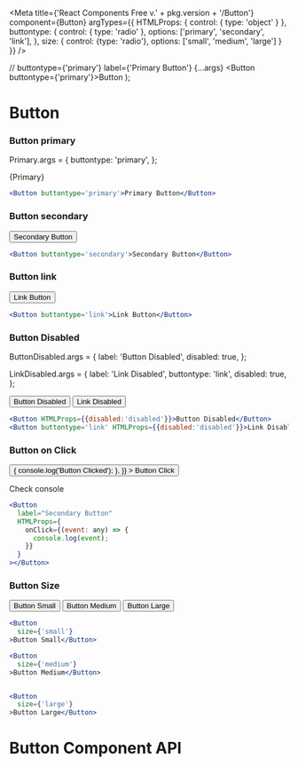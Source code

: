 
<Meta
  title={'React Components Free v.' + pkg.version + '/Button'}
  component={Button}
  argTypes={{
    HTMLProps: { control: { type: 'object' } },
    buttontype: {
      control: { type: 'radio' },
      options: ['primary', 'secondary', 'link'],
    },
    size: {
      control: {type: 'radio'},
      options: ['small', 'medium', 'large']
    }
  }}
/>

  // buttontype={'primary'} label={'Primary Button'} {...args}
  <Button buttontype={'primary'}>Button</Button>
);

# Button

### Button primary

Primary.args = {
  buttontype: 'primary',
};

<Story name='Primary'>{Primary}</Story>

```jsx
<Button buttontype='primary'>Primary Button</Button>
```

### Button secondary

<Story name='Secondary'>
  <Button buttontype='secondary'>Secondary Button</Button>
</Story>

```jsx
<Button buttontype='secondary'>Secondary Button</Button>
```

### Button link

<Story name='Link'>
  <Button buttontype='link'>Link Button</Button>
</Story>

```jsx
<Button buttontype='link'>Link Button</Button>
```

### Button Disabled

ButtonDisabled.args = {
  label: 'Button Disabled',
  disabled: true,
};

LinkDisabled.args = {
  label: 'Link Disabled',
  buttontype: 'link',
  disabled: true,
};

<Story name='Disabled'>
  <Button HTMLProps={{ disabled: 'disabled' }}>Button Disabled</Button>
</Story>

<Story name='Link Disabled'>
  <Button buttontype='link' HTMLProps={{ disabled: 'disabled' }}>
    Link Disabled
  </Button>
</Story>

```jsx
<Button HTMLProps={{disabled:'disabled'}}>Button Disabled</Button>
<Button buttontype='link' HTMLProps={{disabled:'disabled'}}>Link Disabled</Button>
```

### Button on Click

<Story name='onClick Event'>
  <Button
    HTMLProps={{
      onClick: (event) => {
        console.log('Button Clicked');
      },
    }}
  >
    Button Click
  </Button>
  <p>Check console</p>
</Story>

<!--export const ButtonOnClick = Template.bind({});
ButtonOnClick.args = {
  label: 'Button on click',
};
ButtonOnClick.argTypes = {
  HTMLProps: {onClick: { action: 'clicked' }},
};

<Story name='onClick Event1'>{ButtonOnClick}</Story>
-->

```jsx
<Button
  label="Secondary Button"
  HTMLProps={
    onClick={(event: any) => {
      console.log(event);
    }}
  }
></Button>
```

### Button Size

<Story name='small/medium/large'>
  <Button size={'small'}>Button Small</Button>
  <Space/>
  <Button size={'medium'}>Button Medium</Button>
  <Space/>
  <Button size={'large'}>Button Large</Button>
</Story>


```jsx
<Button
  size={'small'}
>Button Small</Button>

<Button
  size={'medium'}
>Button Medium</Button>


<Button
  size={'large'}
>Button Large</Button>
```

# Button Component API

<ArgsTable of={Button} />
